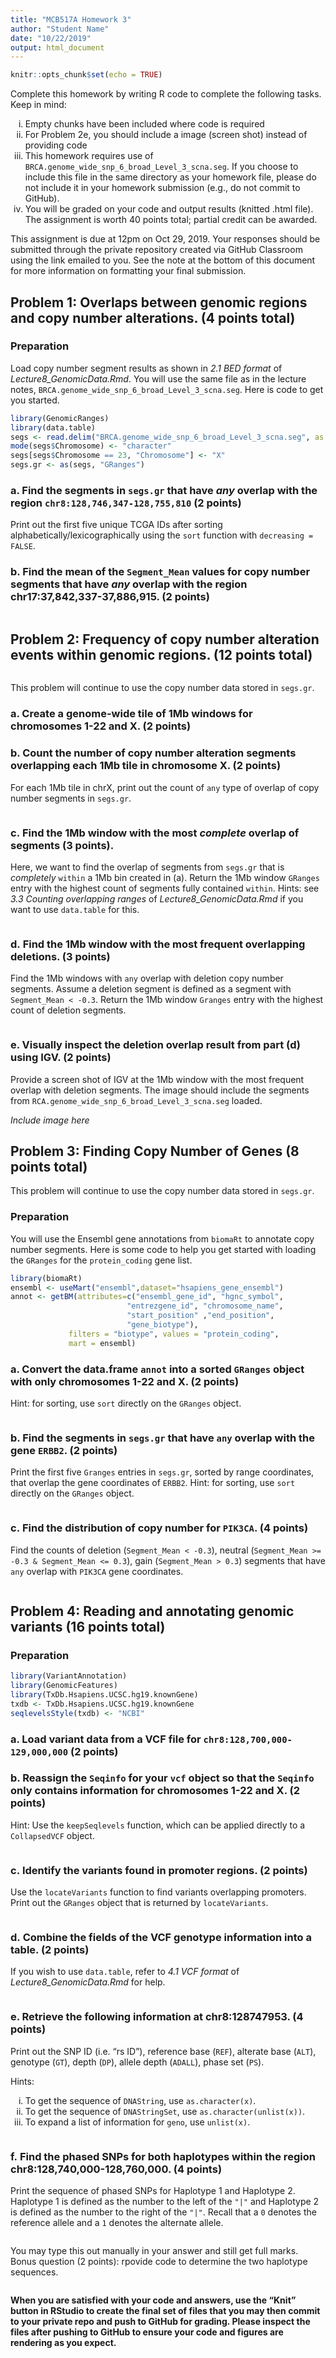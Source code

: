 ```yaml
---
title: "MCB517A Homework 3"
author: "Student Name"
date: "10/22/2019"
output: html_document
---
```


```r
knitr::opts_chunk$set(echo = TRUE)
```
Complete this homework by writing R code to complete the following tasks. Keep in mind:

i. Empty chunks have been included where code is required
ii. For Problem 2e, you should include a image (screen shot) instead of providing code
iii. This homework requires use of `BRCA.genome_wide_snp_6_broad_Level_3_scna.seg`. If you choose to include this file in the same directory as your homework file, please do not include it in your homework submission (e.g., do not commit to GitHub).
iv. You will be graded on your code and output results (knitted .html file). The assignment is worth 40 points total; partial credit can be awarded.

This assignment is due at 12pm on Oct 29, 2019. Your responses should be submitted through the private repository created via GitHub Classroom using the link emailed to you. See the note at the bottom of this document for more information on formatting your final submission.

## Problem 1: Overlaps between genomic regions and copy number alterations. (4 points total)

### Preparation
Load copy number segment results as shown in *2.1 BED format* of *Lecture8_GenomicData.Rmd*. You will use the same file as in the lecture notes, `BRCA.genome_wide_snp_6_broad_Level_3_scna.seg`. Here is code to get you started.
```r
library(GenomicRanges)
library(data.table)
segs <- read.delim("BRCA.genome_wide_snp_6_broad_Level_3_scna.seg", as.is = TRUE)
mode(segs$Chromosome) <- "character"
segs[segs$Chromosome == 23, "Chromosome"] <- "X"
segs.gr <- as(segs, "GRanges")
```

### a. Find the segments in `segs.gr` that have *any* overlap with the region `chr8:128,746,347-128,755,810` (2 points)
Print out the first five unique TCGA IDs after sorting alphabetically/lexicographically using the `sort` function with `decreasing = FALSE`.

### b. Find the mean of the `Segment_Mean` values for copy number segments that have *any* overlap with the region chr17:37,842,337-37,886,915. (2 points)

```r

```


## Problem 2: Frequency of copy number alteration events within genomic regions. (12 points total)

```r

```


This problem will continue to use the copy number data stored in `segs.gr`.

### a. Create a genome-wide tile of 1Mb windows for chromosomes 1-22 and X. (2 points)

### b. Count the number of copy number alteration segments overlapping each 1Mb tile in chromosome X. (2 points)
For each 1Mb tile in chrX, print out the count of `any` type of overlap of copy number segments in `segs.gr`.

```r

```


### c. Find the 1Mb window with the most *complete* overlap of segments (3 points).
Here, we want to find the overlap of segments from `segs.gr` that is *completely* `within` a 1Mb bin created in (a). Return the 1Mb window `GRanges` entry with the highest count of segments fully contained `within`. Hints: see *3.3 Counting overlapping ranges* of *Lecture8_GenomicData.Rmd* if you want to use `data.table` for this.

```r

```


### d. Find the 1Mb window with the most frequent overlapping deletions. (3 points)
Find the 1Mb windows with `any` overlap with deletion copy number segments. Assume a deletion segment is defined as a segment with `Segment_Mean < -0.3`. Return the 1Mb window `Granges` entry with the highest count of deletion segments.

```r

```


### e. Visually inspect the deletion overlap result from part (d) using IGV. (2 points)
Provide a screen shot of IGV at the 1Mb window with the most frequent overlap with deletion segments. The image should include the segments from `RCA.genome_wide_snp_6_broad_Level_3_scna.seg` loaded.

*Include image here*


## Problem 3: Finding Copy Number of Genes (8 points total)

This problem will continue to use the copy number data stored in `segs.gr`.

### Preparation
You will use the Ensembl gene annotations from `biomaRt` to annotate copy number segments. Here is some code to help you get started with loading the `GRanges` for the `protein_coding` gene list.
```r
library(biomaRt)
ensembl <- useMart("ensembl",dataset="hsapiens_gene_ensembl")
annot <- getBM(attributes=c("ensembl_gene_id", "hgnc_symbol",
                          "entrezgene_id", "chromosome_name",
                          "start_position" ,"end_position",
                          "gene_biotype"),
             filters = "biotype", values = "protein_coding",
             mart = ensembl)
```

### a. Convert the data.frame `annot` into a sorted `GRanges` object with only chromosomes 1-22 and X. (2 points)
Hint: for sorting, use `sort` directly on the `GRanges` object.

```r

```


### b. Find the segments in `segs.gr` that have `any` overlap with the gene `ERBB2`. (2 points)
Print the first five `Granges` entries in `segs.gr`, sorted by range coordinates, that overlap the gene coordinates of `ERBB2`.
Hint: for sorting, use `sort` directly on the `GRanges` object.

```r

```


### c. Find the distribution of copy number for `PIK3CA`. (4 points)
Find the counts of deletion (`Segment_Mean < -0.3`), neutral (`Segment_Mean >= -0.3 & Segment_Mean <= 0.3`), gain (`Segment_Mean > 0.3`) segments that have `any` overlap with `PIK3CA` gene coordinates.  

```r

```


## Problem 4: Reading and annotating genomic variants (16 points total)

### Preparation
```r
library(VariantAnnotation)
library(GenomicFeatures)
library(TxDb.Hsapiens.UCSC.hg19.knownGene)
txdb <- TxDb.Hsapiens.UCSC.hg19.knownGene
seqlevelsStyle(txdb) <- "NCBI"
```

### a. Load variant data from a VCF file for `chr8:128,700,000-129,000,000` (2 points)

### b. Reassign the `Seqinfo` for your `vcf` object so that the `Seqinfo` only contains information for chromosomes 1-22 and X. (2 points)
Hint: Use the `keepSeqlevels` function, which can be applied directly to a `CollapsedVCF` object.

```r

```


### c. Identify the variants found in promoter regions. (2 points)
Use the `locateVariants` function to find variants overlapping promoters. Print out the `GRanges` object that is returned by `locateVariants`.

```r

```


### d. Combine the fields of the VCF genotype information into a table. (2 points)
If you wish to use `data.table`, refer to *4.1 VCF format* of *Lecture8_GenomicData.Rmd* for help.

```r

```


### e. Retrieve the following information at chr8:128747953. (4 points)
Print out the SNP ID (i.e. "rs ID"), reference base (`REF`), alterate base (`ALT`), genotype (`GT`), depth (`DP`), allele depth (`ADALL`), phase set (`PS`).

Hints:

  i. To get the sequence of `DNAString`, use `as.character(x)`.  
  ii. To get the sequence of `DNAStringSet`, use `as.character(unlist(x))`.  
  iii. To expand a list of information for `geno`, use `unlist(x)`.  

  ```r

  ```


### f. Find the phased SNPs for both haplotypes within the region chr8:128,740,000-128,760,000. (4 points)
Print the sequence of phased SNPs for Haplotype 1 and Haplotype 2. Haplotype 1 is defined as the number to the left of the `"|"` and Haplotype 2 is defined as the number to the right of the `"|"`. Recall that a `0` denotes the reference allele and a `1` denotes the alternate allele.

```r

```

You may type this out manually in your answer and still get full marks.
Bonus question (2 points): rpovide code to determine the two haplotype sequences.

```r

```

**When you are satisfied with your code and answers, use the "Knit" button in RStudio to create the final set of files that you may then commit to your private repo and push to GitHub for grading. Please inspect the files after pushing to GitHub to ensure your code and figures are rendering as you expect.**
